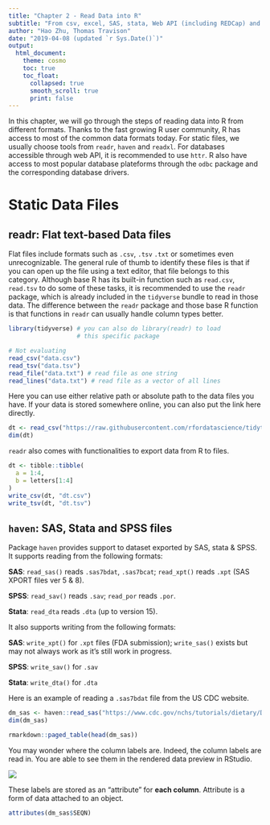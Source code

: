 ```yaml
---
title: "Chapter 2 - Read Data into R"
subtitle: "From csv, excel, SAS, stata, Web API (including REDCap) and SQL"
author: "Hao Zhu, Thomas Travison"
date: "2019-04-08 (updated `r Sys.Date()`)"
output: 
  html_document:
    theme: cosmo
    toc: true
    toc_float:
      collapsed: true
      smooth_scroll: true
      print: false
---
```


In this chapter, we will go through the steps of reading data into R from different formats. Thanks to the fast growing R user community, R has access to most of the common data formats today. For static files, we usually choose tools from `readr`, `haven` and `readxl`. For databases accessible through web API, it is recommended to use `httr`. R also have access to most popular database plateforms through the `odbc` package and the corresponding database drivers. 

# Static Data Files

## readr: Flat text-based Data files
Flat files include formats such as `.csv`, `.tsv` `.txt` or sometimes even unrecognizable. The general rule of thumb to identify these files is that if you can open up the file using a text editor, that file belongs to this category. Although base R has its built-in function such as `read.csv`, `read.tsv` to do some of these tasks, it is recommended to use the `readr` package, which is already included in the `tidyverse` bundle to read in those data. The difference between the `readr` package and those base R function is that functions in `readr` can usually handle column types better. 

```r
library(tidyverse) # you can also do library(readr) to load 
                   # this specific package
```

```r
# Not evaluating
read_csv("data.csv")
read_tsv("data.tsv")
read_file("data.txt") # read file as one string
read_lines("data.txt") # read file as a vector of all lines
```

Here you can use either relative path or absolute path to the data files you have. If your data is stored somewhere online, you can also put the link here directly. 

```r
dt <- read_csv("https://raw.githubusercontent.com/rfordatascience/tidytuesday/master/data/2019/2019-03-05/jobs_gender.csv")
dim(dt)
```

`readr` also comes with functionalities to export data from R to files. 

```r
dt <- tibble::tibble(
  a = 1:4,
  b = letters[1:4]
)
write_csv(dt, "dt.csv")
write_tsv(dt, "dt.tsv")
```

## `haven`: SAS, Stata and SPSS files
Package `haven` provides support to dataset exported by SAS, stata & SPSS. It supports reading from the following formats:

**SAS**: `read_sas()` reads `.sas7bdat`, `.sas7bcat`; `read_xpt()` reads `.xpt` (SAS XPORT files ver 5 & 8).

**SPSS**: `read_sav()` reads `.sav`; `read_por` reads `.por`.

**Stata**: `read_dta` reads `.dta` (up to version 15).

It also supports writing from the following formats:

**SAS**: `write_xpt()` for `.xpt` files (FDA submission); `write_sas()` exists but may not always work as it's still work in progress.

**SPSS**: `write_sav()` for `.sav`

**Stata**: `write_dta()` for `.dta`

Here is an example of reading a `.sas7bdat` file from the US CDC website. 
```r
dm_sas <- haven::read_sas("https://www.cdc.gov/nchs/tutorials/dietary/Downloads/demoadv.sas7bdat")
dim(dm_sas)
```

```r
rmarkdown::paged_table(head(dm_sas))
```

You may wonder where the column labels are. Indeed, the column labels are read in. You are able to see them in the rendered data preview in RStudio. 

![](images/haven_label.png)

These labels are stored as an "attribute" for **each column**. Attribute is a form of data attached to an object. 

```r
attributes(dm_sas$SEQN)
```